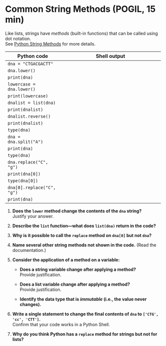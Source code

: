 # Common String Methods (POGIL, 15 min)

Like lists, strings have *methods* (built-in functions) that can be called using dot notation.  
See [Python String Methods](https://docs.python.org/3/library/stdtypes.html#string-methods) for more details.

| Python code                   | Shell output                                            |
|-------------------------------|---------------------------------------------------------|
| `dna = "CTGACGACTT"`          | <!-- Answer: -->                                       |
| `dna.lower()`                 | <!-- Answer: 'ctgacgactt' -->                          |
| `print(dna)`                  | <!-- Answer: CTGACGACTT -->                            |
| `lowercase = dna.lower()`     | <!-- Answer: -->                                       |
| `print(lowercase)`            | <!-- Answer: ctgacgactt -->                            |
| `dnalist = list(dna)`         | <!-- Answer: -->                                       |
| `print(dnalist)`              | <!-- Answer: ['C', 'T', 'G', 'A', 'C', 'G', 'A', 'C', 'T', 'T'] --> |
| `dnalist.reverse()`           | <!-- Answer: -->                                       |
| `print(dnalist)`              | <!-- Answer: ['T', 'T', 'C', 'A', 'G', 'C', 'A', 'G', 'T', 'C'] --> |
| `type(dna)`                   | <!-- Answer: <class 'str'> -->                          |
| `dna = dna.split("A")`        | <!-- Answer: -->                                       |
| `print(dna)`                  | <!-- Answer: ['CTG', 'CG', 'CTT'] -->                  |
| `type(dna)`                   | <!-- Answer: <class 'list'> -->                         |
| `dna.replace("C", "g")`       | <!-- Answer: AttributeError: 'list' object has no 'replace' --> |
| `print(dna[0])`               | <!-- Answer: CTG -->                                   |
| `type(dna[0])`                | <!-- Answer: <class 'str'> -->                          |
| `dna[0].replace("C", "g")`    | <!-- Answer: 'gTG' -->                                 |
| `print(dna)`                  | <!-- Answer: ['CTG', 'CG', 'CTT'] -->                  |

1. **Does the `lower` method change the contents of the `dna` string?**  
   Justify your answer.  
   <!-- Answer: No, it does not. The next line of code prints `dna`, which is unchanged. -->

2. **Describe the `list` function—what does `list(dna)` return in the code?**  
   <!-- Answer: It returns a list of the individual characters. Each element of the list is a string of length 1. (Note that Python does not have a character data type.) -->

3. **Why is it possible to call the `replace` method on `dna[0]` but not `dna`?**  
   <!-- Answer: The `list` data type does not include a replace method. However, strings allow you to "find and replace" any text. -->

4. **Name several other string methods not shown in the code.** (Read the documentation.)  
   <!-- Answer: There are dozens of string methods; the model only uses `lower`, `split`, and `replace`. -->

5. **Consider the application of a method on a variable:**

   - **Does a string variable change after applying a method?**  
     Provide justification.  
     <!-- Answer: No it doesn't; neither `lower` nor `replace` modify the string. -->

   - **Does a list variable change after applying a method?**  
     Provide justification.  
     <!-- Answer: It might; for example, the `reverse` method changes the list. -->

   - **Identify the data type that is *immutable* (i.e., the value never changes).**  
     <!-- Answer: String -->

6. **Write a single statement to change the final contents of `dna` to `['CTG', 'cc', 'CTT']`.**  
   Confirm that your code works in a Python Shell.  
   <!-- Answer: `dna[1] = 'cc'` -->

7. **Why do you think Python has a `replace` method for strings but not for lists?**  
   <!-- Answer: Answers may vary. One reason might be that lists are more complex than strings: they can store any type of data, not just characters. Another reason might be that there are fewer applications of replacing data in lists than patterns in text. -->